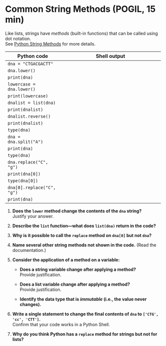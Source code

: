 # Common String Methods (POGIL, 15 min)

Like lists, strings have *methods* (built-in functions) that can be called using dot notation.  
See [Python String Methods](https://docs.python.org/3/library/stdtypes.html#string-methods) for more details.

| Python code                   | Shell output                                            |
|-------------------------------|---------------------------------------------------------|
| `dna = "CTGACGACTT"`          | <!-- Answer: -->                                       |
| `dna.lower()`                 | <!-- Answer: 'ctgacgactt' -->                          |
| `print(dna)`                  | <!-- Answer: CTGACGACTT -->                            |
| `lowercase = dna.lower()`     | <!-- Answer: -->                                       |
| `print(lowercase)`            | <!-- Answer: ctgacgactt -->                            |
| `dnalist = list(dna)`         | <!-- Answer: -->                                       |
| `print(dnalist)`              | <!-- Answer: ['C', 'T', 'G', 'A', 'C', 'G', 'A', 'C', 'T', 'T'] --> |
| `dnalist.reverse()`           | <!-- Answer: -->                                       |
| `print(dnalist)`              | <!-- Answer: ['T', 'T', 'C', 'A', 'G', 'C', 'A', 'G', 'T', 'C'] --> |
| `type(dna)`                   | <!-- Answer: <class 'str'> -->                          |
| `dna = dna.split("A")`        | <!-- Answer: -->                                       |
| `print(dna)`                  | <!-- Answer: ['CTG', 'CG', 'CTT'] -->                  |
| `type(dna)`                   | <!-- Answer: <class 'list'> -->                         |
| `dna.replace("C", "g")`       | <!-- Answer: AttributeError: 'list' object has no 'replace' --> |
| `print(dna[0])`               | <!-- Answer: CTG -->                                   |
| `type(dna[0])`                | <!-- Answer: <class 'str'> -->                          |
| `dna[0].replace("C", "g")`    | <!-- Answer: 'gTG' -->                                 |
| `print(dna)`                  | <!-- Answer: ['CTG', 'CG', 'CTT'] -->                  |

1. **Does the `lower` method change the contents of the `dna` string?**  
   Justify your answer.  
   <!-- Answer: No, it does not. The next line of code prints `dna`, which is unchanged. -->

2. **Describe the `list` function—what does `list(dna)` return in the code?**  
   <!-- Answer: It returns a list of the individual characters. Each element of the list is a string of length 1. (Note that Python does not have a character data type.) -->

3. **Why is it possible to call the `replace` method on `dna[0]` but not `dna`?**  
   <!-- Answer: The `list` data type does not include a replace method. However, strings allow you to "find and replace" any text. -->

4. **Name several other string methods not shown in the code.** (Read the documentation.)  
   <!-- Answer: There are dozens of string methods; the model only uses `lower`, `split`, and `replace`. -->

5. **Consider the application of a method on a variable:**

   - **Does a string variable change after applying a method?**  
     Provide justification.  
     <!-- Answer: No it doesn't; neither `lower` nor `replace` modify the string. -->

   - **Does a list variable change after applying a method?**  
     Provide justification.  
     <!-- Answer: It might; for example, the `reverse` method changes the list. -->

   - **Identify the data type that is *immutable* (i.e., the value never changes).**  
     <!-- Answer: String -->

6. **Write a single statement to change the final contents of `dna` to `['CTG', 'cc', 'CTT']`.**  
   Confirm that your code works in a Python Shell.  
   <!-- Answer: `dna[1] = 'cc'` -->

7. **Why do you think Python has a `replace` method for strings but not for lists?**  
   <!-- Answer: Answers may vary. One reason might be that lists are more complex than strings: they can store any type of data, not just characters. Another reason might be that there are fewer applications of replacing data in lists than patterns in text. -->